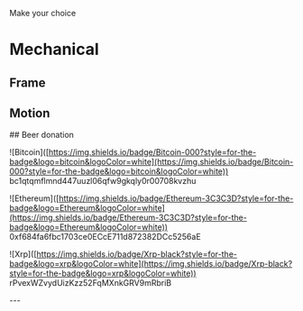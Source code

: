 Make your choice

# Mechanical

## Frame

## Motion

\## Beer donation

!\[Bitcoin\]([https://img.shields.io/badge/Bitcoin-000?style=for-the-badge&logo=bitcoin&logoColor=white](https://img.shields.io/badge/Bitcoin-000?style=for-the-badge&logo=bitcoin&logoColor=white)) bc1qtqmflmnd447uuzl06qfw9gkqly0r00708kvzhu

!\[Ethereum\]([https://img.shields.io/badge/Ethereum-3C3C3D?style=for-the-badge&logo=Ethereum&logoColor=white](https://img.shields.io/badge/Ethereum-3C3C3D?style=for-the-badge&logo=Ethereum&logoColor=white)) 0xf684fa6fbc1703ce0ECcE711d872382DCc5256aE

!\[Xrp\]([https://img.shields.io/badge/Xrp-black?style=for-the-badge&logo=xrp&logoColor=white](https://img.shields.io/badge/Xrp-black?style=for-the-badge&logo=xrp&logoColor=white)) rPvexWZvydUizKzz52FqMXnkGRV9mRbriB

\---